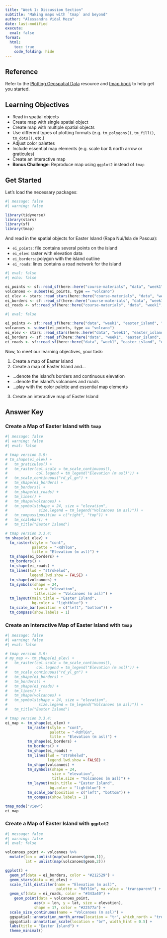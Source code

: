 ```yaml
---
title: "Week 1: Discussion Section"
subtitle: "Making maps with `tmap` and beyond"
author: "Alessandra Vidal Meza"
date: last-modified
execute: 
  eval: false
format:
  html:
    toc: true
    code_folding: hide
---
```


::: callout-tip
## Reference

Refer to the [Plotting Geospatial Data](course-materials/resources/plotting.qmd) resource and [tmap book](https://r-tmap.github.io/tmap-book/) to help get you started.
:::

## Learning Objectives

-   Read in spatial objects
-   Create map with single spatial object
-   Create map with multiple spatial objects
-   Use different types of plotting formats (e.g. `tm_polygons()`, `tm_fill()`, `tm_dots()`, etc.)
-   Adjust color palettes
-   Include essential map elements (e.g. scale bar & north arrow or graticules)
-   Create an interactive map
-   **Bonus Challenge**: Reproduce map using `ggplot2` instead of `tmap`

## Get Started

Let's load the necessary packages:

```r
#| message: false
#| warning: false

library(tidyverse)
library(stars)
library(sf)
library(tmap)
```

And read in the spatial objects for Easter Island (Rapa Nui/Isla de Pascua):

-   `ei_points`: file contains several points on the island
-   `ei_elev`: raster with elevation data
-   `ei_borders`: polygon with the island outline
-   `ei_roads`: lines contains a road network for the island

```r
#| eval: false
#| echo: false

ei_points <- sf::read_sf(here::here("course-materials", "data", "week1", "easter_island", "ei_points.gpkg"))
volcanoes <- subset(ei_points, type == "volcano")
ei_elev <- stars::read_stars(here::here("course-materials", "data", "week1", "easter_island", "ei_elev.tif"))
ei_borders <- sf::read_sf(here::here("course-materials", "data", "week1", "easter_island", "ei_border.gpkg"))
ei_roads <- sf::read_sf(here::here("course-materials", "data", "week1", "easter_island", "ei_roads.gpkg"))
```

```r
#| eval: false

ei_points <- sf::read_sf(here::here("data", "week1", "easter_island", "ei_points.gpkg"))
volcanoes <- subset(ei_points, type == "volcano")
ei_elev <- stars::read_stars(here::here("data", "week1", "easter_island", "ei_elev.tif"))
ei_borders <- sf::read_sf(here::here("data", "week1", "easter_island", "ei_border.gpkg"))
ei_roads <- sf::read_sf(here::here("data", "week1", "easter_island", "ei_roads.gpkg"))
```

Now, to meet our learning objectives, your task:

1.  Create a map of Easter Island
2.  Create a map of Easter Island and...

-   ...denote the island's borders and continuous elevation
-   ...denote the island's volcanoes and roads
-   ...play with the color palette and essential map elements

3.  Create an interactive map of Easter Island

## Answer Key

### Create a Map of Easter Island with `tmap`
```r
#| message: false
#| warning: false
#| eval: false

# tmap version 3.9:
# tm_shape(ei_elev) +
#   tm_graticules() +
#   tm_raster(col.scale = tm_scale_continuous(),
#             col.legend = tm_legend("Elevation (m asl)")) +
#   tm_scale_continuous("rd_yl_gn") +
#   tm_shape(ei_borders) + 
#   tm_borders() +
#   tm_shape(ei_roads) +
#   tm_lines() +
#   tm_shape(volcanoes) +
#   tm_symbols(shape = 24, size = "elevation", 
#              size.legend = tm_legend("Volcanoes (m asl)")) +
#   tm_compass(position = c("right", "top")) +
#   tm_scalebar() +
#   tm_title("Easter Island")

# tmap version 3.3.4:
tm_shape(ei_elev) +
  tm_raster(style = "cont",
            palette = "-RdYlGn",
            title = "Elevation (m asl)") +
  tm_shape(ei_borders) + 
  tm_borders() +
  tm_shape(ei_roads) + 
  tm_lines(lwd = "strokelwd", 
           legend.lwd.show = FALSE) +
  tm_shape(volcanoes) +
  tm_symbols(shape = 24, 
             size = "elevation",
             title.size = "Volcanoes (m asl)") +
  tm_layout(main.title = "Easter Island",
            bg.color = "lightblue") +
  tm_scale_bar(position = c("left", "bottom")) +
  tm_compass(show.labels = 1)
```

### Create an Interactive Map of Easter Island with `tmap`
```r
#| message: false
#| warning: false
#| eval: false

# tmap version 3.9:
# my_map <- tm_shape(ei_elev) +
#   tm_raster(col.scale = tm_scale_continuous(),
#             col.legend = tm_legend("Elevation (m asl)")) +
#   tm_scale_continuous("rd_yl_gn") +
#   tm_shape(ei_borders) + 
#   tm_borders() +
#   tm_shape(ei_roads) +
#   tm_lines() +
#   tm_shape(volcanoes) +
#   tm_symbols(shape = 24, size = "elevation", 
#              size.legend = tm_legend("Volcanoes (m asl)")) +
#   tm_title("Easter Island")

# tmap version 3.3.4:
ei_map <- tm_shape(ei_elev) +
          tm_raster(style = "cont",
                    palette = "-RdYlGn",
                    title = "Elevation (m asl)") +
          tm_shape(ei_borders) + 
          tm_borders() +
          tm_shape(ei_roads) + 
          tm_lines(lwd = "strokelwd", 
                   legend.lwd.show = FALSE) +
          tm_shape(volcanoes) +
          tm_symbols(shape = 24, 
                     size = "elevation",
                     title.size = "Volcanoes (m asl)") +
          tm_layout(main.title = "Easter Island",
                    bg.color = "lightblue") +
          tm_scale_bar(position = c("left", "bottom")) +
          tm_compass(show.labels = 1)

tmap_mode("view")
ei_map
```

### Create a Map of Easter Island with `ggplot2`
```r
#| message: false
#| warning: false
#| eval: false

volcanoes_point <- volcanoes %>%
  mutate(lon = unlist(map(volcanoes$geom,1)),
         lat = unlist(map(volcanoes$geom,2)))

ggplot() +
  geom_sf(data = ei_borders, color = "#212529") +
  geom_stars(data = ei_elev) +
  scale_fill_distiller(name = "Elevation (m asl)",
                       palette = "RdYlGn", na.value = "transparent") +
  geom_sf(data = ei_roads, color = "#343a40") +
    geom_point(data = volcanoes_point, 
             aes(x = lon, y = lat, size = elevation), 
             shape = 17, color = "#22577a") +
  scale_size_continuous(name = "Volcanoes (m asl)") +
  ggspatial::annotation_north_arrow(location = "tr", which_north = "true") +
  ggspatial::annotation_scale(location = "br", width_hint = 0.5) +
  labs(title = "Easter Island") +
  theme_minimal()
```


